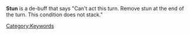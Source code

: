 '''Stun''' is a de-buff that says "Can't act this turn. Remove stun at the end of the turn. This condition does not stack."

[[Category:Keywords]]
